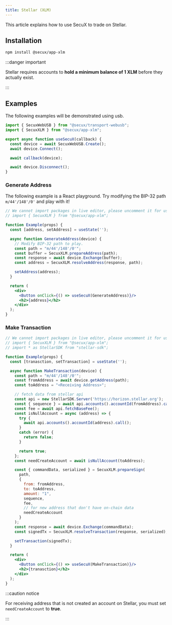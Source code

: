 ```yaml
---
title: Stellar (XLM)
---
```


This article explains how to use SecuX to trade on Stellar.

## Installation
```bash npm
npm install @secux/app-xlm
```

:::danger important

Stellar requires accounts to **hold a minimum balance of 1 XLM** before they actually exist.

:::

## Examples
The following examples will be demonstrated using usb.
```jsx
import { SecuxWebUSB } from "@secux/transport-webusb";
import { SecuxXLM } from "@secux/app-xlm";

export async function useSecuX(callback) {
  const device = await SecuxWebUSB.Create();
  await device.Connect();

  await callback(device);

  await device.Disconnect();
}
```


### Generate Address
The following example is a React playground. Try modifying the BIP-32 path `m/44'/148'/0'` and play with it!
```jsx live
// We cannot import packages in live editor, please uncomment it for use.
// import { SecuxXLM } from "@secux/app-xlm";

function Example(props) {
  const [address, setAddress] = useState('');

  async function GenerateAddress(device) {
    // Modify BIP-32 path to play.
    const path = "m/44'/148'/0'";
    const buffer = SecuxXLM.prepareAddress(path);
    const response = await device.Exchange(buffer);
    const address = SecuxXLM.resolveAddress(response, path);

    setAddress(address);
  }

  return (
    <div>
      <Button onClick={() => useSecuX(GenerateAddress)}/>
      <h2>{address}</h2>
    </div>
  );
}
```

### Make Transaction
```jsx live
// We cannot import packages in live editor, please uncomment it for use.
// import { SecuxXLM } from "@secux/app-xlm";
// import * as StellarSDK from "stellar-sdk";

function Example(props) {
  const [tranasction, setTransaction] = useState('');

  async function MakeTransaction(device) {
    const path = "m/44'/148'/0'";
    const fromAddress = await device.getAddress(path);
    const toAddress = "<Receiving Address>";

    // fetch data from stellar api
    const api = new StellarSDK.Server('https://horizon.stellar.org');
    const { sequence } = await api.accounts().accountId(fromAddress).call();
    const fee = await api.fetchBaseFee();
    const isNullAccount = async (address) => {
      try {
        await api.accounts().accountId(address).call();
      }
      catch (error) {
        return false;
      }

      return true;
    };
    const needCreateAccount = await isNullAccount(toAddress);

    const { commandData, serialized } = SecuxXLM.prepareSign(
      path,
      {
        from: fromAddress,
        to: toAddress,
        amount: "1",
        sequence,
        fee,
        // for new address that don't have on-chain data
        needCreateAccount
      }
    );
    const response = await device.Exchange(commandData);
    const signedTx = SecuxXLM.resolveTransaction(response, serialized);

    setTransaction(signedTx);
  }

  return (
    <div>
      <Button onClick={() => useSecuX(MakeTransaction)}/>
      <h2>{tranasction}</h2>
    </div>
  );
}
```

:::caution notice

For receiving address that is not created an account on Stellar, you must set `needCreateAccount` to **true**.

:::
